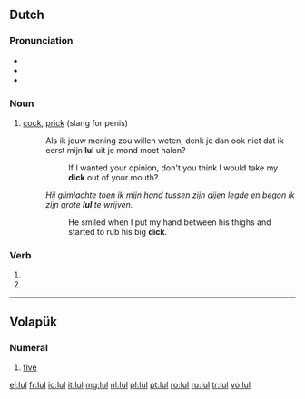 ==Dutch==

===Pronunciation===
* {{rhymes|ʏl|lang=nl}}
* {{IPA|[lʏl]|lang=nl}}
* {{audio|Nl-lul.ogg|Audio}}

===Noun===
{{nl-noun|g=m|lullen|lulletje}}

# {{vulgar|lang=nl}} [[cock]], [[prick]] (slang for penis)
#: Als ik jouw mening zou willen weten, denk je dan ook niet dat ik eerst mijn '''lul''' uit je mond moet halen?
#:: If I wanted your opinion, don't you think I would take my '''dick''' out of your mouth?
#: ''Hij glimlachte toen ik mijn hand tussen zijn dijen legde en begon ik zijn grote '''lul''' te wrijven.''
#:: He smiled when I put my hand between his thighs and started to rub his big '''dick'''.

===Verb===
{{head|nl}}

# {{nl-verb-form|p=1|n=sg|t=pres|m=ind|lullen}}
# {{nl-verb-form|m=imp|lullen}}

----

==Volapük==
{{cardinalbox|vo|4|5|6|fol|mäl}}

===Numeral===
{{head|vo|numeral}}

# {{cardinal|lang=vo}} [[five]]

[[el:lul]]
[[fr:lul]]
[[io:lul]]
[[it:lul]]
[[mg:lul]]
[[nl:lul]]
[[pl:lul]]
[[pt:lul]]
[[ro:lul]]
[[ru:lul]]
[[tr:lul]]
[[vo:lul]]